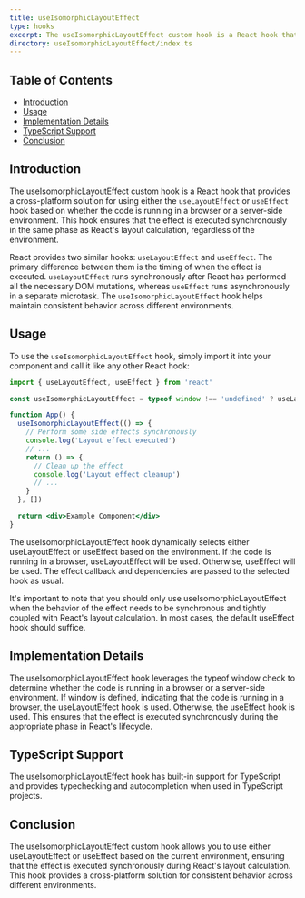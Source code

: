 ```yaml
---
title: useIsomorphicLayoutEffect
type: hooks
excerpt: The useIsomorphicLayoutEffect custom hook is a React hook that provides a cross-platform solution for using either the useLayoutEffect or useEffect hook based on whether the code is running in a browser or a server-side environment. This hook ensures that the effect is executed synchronously in the same phase as React's layout calculation, regardless of the environment.
directory: useIsomorphicLayoutEffect/index.ts
---
```


## Table of Contents

- [Introduction](#introduction)
- [Usage](#usage)
- [Implementation Details](#implementation-details)
- [TypeScript Support](#typescript-support)
- [Conclusion](#conclusion)

## Introduction

The useIsomorphicLayoutEffect custom hook is a React hook that provides a cross-platform solution for using either the `useLayoutEffect` or `useEffect` hook based on whether the code is running in a browser or a server-side environment. This hook ensures that the effect is executed synchronously in the same phase as React's layout calculation, regardless of the environment.

React provides two similar hooks: `useLayoutEffect` and `useEffect`. The primary difference between them is the timing of when the effect is executed. `useLayoutEffect` runs synchronously after React has performed all the necessary DOM mutations, whereas `useEffect` runs asynchronously in a separate microtask. The `useIsomorphicLayoutEffect` hook helps maintain consistent behavior across different environments.

## Usage

To use the `useIsomorphicLayoutEffect` hook, simply import it into your component and call it like any other React hook:

```jsx showLineNumbers title="useIsomorphicLayoutEffect.js"
import { useLayoutEffect, useEffect } from 'react'

const useIsomorphicLayoutEffect = typeof window !== 'undefined' ? useLayoutEffect : useEffect

function App() {
  useIsomorphicLayoutEffect(() => {
    // Perform some side effects synchronously
    console.log('Layout effect executed')
    // ...
    return () => {
      // Clean up the effect
      console.log('Layout effect cleanup')
      // ...
    }
  }, [])

  return <div>Example Component</div>
}
```

The useIsomorphicLayoutEffect hook dynamically selects either useLayoutEffect or useEffect based on the environment. If the code is running in a browser, useLayoutEffect will be used. Otherwise, useEffect will be used. The effect callback and dependencies are passed to the selected hook as usual.

It's important to note that you should only use useIsomorphicLayoutEffect when the behavior of the effect needs to be synchronous and tightly coupled with React's layout calculation. In most cases, the default useEffect hook should suffice.

## Implementation Details

The useIsomorphicLayoutEffect hook leverages the typeof window check to determine whether the code is running in a browser or a server-side environment. If window is defined, indicating that the code is running in a browser, the useLayoutEffect hook is used. Otherwise, the useEffect hook is used. This ensures that the effect is executed synchronously during the appropriate phase in React's lifecycle.

## TypeScript Support

The useIsomorphicLayoutEffect hook has built-in support for TypeScript and provides typechecking and autocompletion when used in TypeScript projects.

## Conclusion

The useIsomorphicLayoutEffect custom hook allows you to use either useLayoutEffect or useEffect based on the current environment, ensuring that the effect is executed synchronously during React's layout calculation. This hook provides a cross-platform solution for consistent behavior across different environments.
